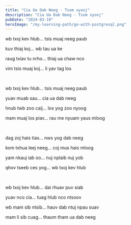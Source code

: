 ```yaml
---
title: "Cia Ua Dab Neeg - Tsom xyooj"
description: "Cia Ua Dab Neeg - Tsom xyooj"
pubDate: "2024-03-19"
heroImage: "/my-learning-path/go-with-postgresql.png"
---
```


wb txoj kev hlub... tsis muaj neeg paub

kuv thiaj koj... wb tau ua ke

raug txiav tu nrho... thiaj ua chaw nco

vim tsis muaj koj... li yav tag los

<br />

wb txoj kev hlub... tsis muaj neeg paub

yuav muab sau... cia ua dab neeg

hnub twb zoo caij... los yog zoo nyoog

mam muaj los piav... rau me nyuam yaus mloog

<br />

dag zoj hais tias... nws yog dab neeg

kom txhua leej neeg... coj mus hais mloog

yam nkauj iab oo... nuj nplaib nuj yob

qhov tseeb ces yog... wb txoj kev hlub

<br />

wb txoj kev hlub... dai rhuav puv siab

yuav nco cia... tuag hlub nco ntsoov

wb mam sib ntsib... hauv dab ntuj npau suav

mam li sib cuag... thaum tham ua dab neeg

